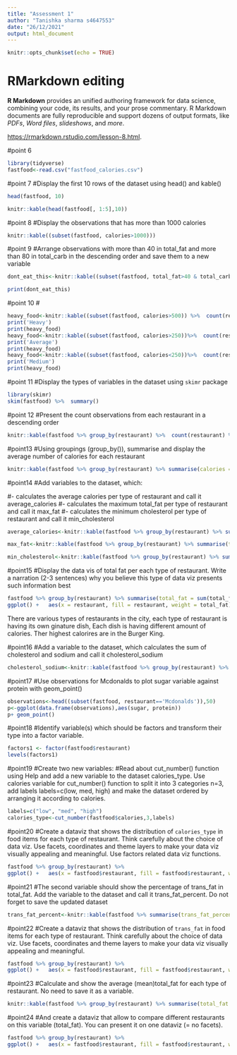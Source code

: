 ```yaml
---
title: "Assessment 1"
author: "Tanishka sharma s4647553"
date: "26/12/2021"
output: html_document
---
```

```r
knitr::opts_chunk$set(echo = TRUE)
```
# RMarkdown editing
**R Markdown** provides an unified authoring framework for data science, combining your code, its results, and your prose commentary. R Markdown documents are fully reproducible and support dozens of output formats, like *PDFs*, *Word files*, *slideshows*, and *more*.

<https://rmarkdown.rstudio.com/lesson-8.html>.

#point 6
```r
library(tidyverse)
fastfood<-read.csv("fastfood_calories.csv")
```
#point 7
#Display the first 10 rows of the dataset using head() and kable()
```r

head(fastfood, 10) 

knitr::kable(head(fastfood[, 1:5],10))
```
#point 8
#Display the observations that has more than 1000 calories
```r
knitr::kable((subset(fastfood, calories>1000)))
```
#point 9
#Arrange observations with more than 40 in total_fat and more than 80 in total_carb in the descending order and save them to a new variable
```r
dont_eat_this<-knitr::kable((subset(fastfood, total_fat>40 & total_carb>80))) 

print(dont_eat_this)
```
#point 10
#
```r
heavy_food<-knitr::kable((subset(fastfood, calories>500)) %>%  count(restaurant)) 
print('Heavy')
print(heavy_food)
heavy_food<-knitr::kable((subset(fastfood, calories>250))%>%  count(restaurant)) 
print('Average')
print(heavy_food)
heavy_food<-knitr::kable((subset(fastfood, calories<250))%>%  count(restaurant)) 
print('Medium')
print(heavy_food)
```
#point 11
#Display the types of variables in the dataset using `skimr` package
```r
library(skimr)
skim(fastfood) %>%  summary() 
```

#point 12
#Present the count observations from each restaurant in a descending order
```r
knitr::kable(fastfood %>% group_by(restaurant) %>%  count(restaurant) %>% arrange(desc(n)))
```
#point13
#Using groupings (group_by()), summarise and display the average number of calories for each restaurant
```r
knitr::kable(fastfood %>% group_by(restaurant) %>% summarise(calories = mean(calories)))
```
#point14
#Add variables to the dataset, which:

#-  calculates the average calories per type of restaurant and call it average_calories 
#-  calculates the maximum total_fat per type of restaurant and call it max_fat 
#-  calculates the minimum cholesterol per type of restaurant and call it min_cholesterol
```r
average_calories<-knitr::kable(fastfood %>% group_by(restaurant) %>% summarise(calories = mean(calories)))

max_fat<-knitr::kable(fastfood %>% group_by(restaurant) %>% summarise(total_fat =max(total_fat)))

min_cholesterol<-knitr::kable(fastfood %>% group_by(restaurant) %>% summarise(cholesterol= min(cholesterol)))


```
#point15
#Display the data vis of total fat per each type of restaurant. Write a narration (2-3 sentences) why you believe this type of data viz presents such information best
```r
fastfood %>% group_by(restaurant) %>% summarise(total_fat = sum(total_fat)) %>%    
ggplot() +   aes(x = restaurant, fill = restaurant, weight = total_fat) +   geom_bar() +   scale_fill_hue() +   labs(x = "Restaurant_Type", y = "Total_fats", title = "Bar Chart", subtitle = " Fat based on restaurant", caption = "Total Fat on eachRestaurant", fill = "Legend")  
```
<p>
There are various types of restaurants in the city, each type of restaurant is having its own ginature dish, Each dish is having different amount of calories. Ther highest calorires are in the Burger King.</p>

#point16
#Add a variable to the dataset, which calculates the sum of cholesterol and sodium and call it cholesterol_sodium
```r
cholesterol_sodium<-knitr::kable(fastfood %>% group_by(restaurant) %>% summarise(total = sum(cholesterol,sodium)))
```

#point17
#Use observations for Mcdonalds to plot sugar variable against protein with geom_point()
```r
observations<-head((subset(fastfood, restaurant=='Mcdonalds')),50)
p<-ggplot(data.frame(observations),aes(sugar, protein)) 
p+ geom_point()
```
#point18
#Identify variable(s) which should be factors and transform their type into a factor variable.
```r
factors1 <- factor(fastfood$restaurant)
levels(factors1)

```
#point19
#Create two new variables:
#Read about cut_number() function using Help and add a new variable to the dataset calories_type. Use calories variable for cut_number() function to split it into 3 categories n=3, add labels labels=c(low, med, high) and make the dataset ordered by arranging it according to calories. 
```r
labels=c("low", "med", "high")
calories_type<-cut_number(fastfood$calories,3,labels)
```
#point20
#Create a dataviz that shows the distribution of `calories_type` in food items for each type of restaurant. Think carefully about the choice of data viz. Use facets, coordinates and theme layers to make your data viz visually appealing and meaningful. Use factors related data viz functions.
```r
fastfood %>% group_by(restaurant) %>%    
ggplot() +   aes(x = fastfood$restaurant, fill = fastfood$restaurant, weight = calories) +   geom_bar() +   scale_fill_hue() +   labs(x = "Restaurant_Type", y = "Calories_Type", title = "Calories each restaurant", subtitle = "Calories each restaurant", caption = "Calories each restaurant", fill = "Legend")  
```
#point21
#The second variable should show the percentage of trans_fat in total_fat. Add the variable to the dataset and call it trans_fat_percent. Do not forget to save the updated dataset
```r
trans_fat_percent<-knitr::kable(fastfood %>% summarise(trans_fat_percent =trans_fat/total_fat*100 ))
```
#point22
#Create a dataviz that shows the distribution of `trans_fat` in food items for each type of restaurant. Think carefully about the choice of data viz. Use facets, coordinates and theme layers to make your data viz visually appealing and meaningful.
```r
fastfood %>% group_by(restaurant) %>%    
ggplot() +   aes(x = fastfood$restaurant, fill = fastfood$restaurant, weight = trans_fat) +   geom_bar() +   scale_fill_hue() +   labs(x = "Restaurant", y = "trans_fat", title = "Trans_fat per restaurant", subtitle = "trans_fat per restaurant", caption = "trans_fat per restaurant", fill = "Legend") 
```
#point23
#Calculate and show the average (mean)total_fat for each type of restaurant. No need to save it as a variable.
```r
knitr::kable(fastfood %>% group_by(restaurant) %>% summarise(total_fat = mean(total_fat)))
```
#point24
#And create a dataviz that allow to compare different restaurants on this variable (total_fat). You can present it on one dataviz (= no facets). 
```r
fastfood %>% group_by(restaurant) %>%    
ggplot() +   aes(x = fastfood$restaurant, fill = fastfood$restaurant, weight = total_fat) +   geom_bar() +   scale_fill_hue() +   labs(x = "Restaurant", y = "total_fat", title = "total_fat per restaurant", subtitle = "total_fat per restaurant", caption = "total_fat per restaurant", fill = "Legend") 
```

